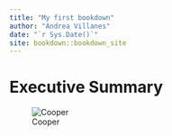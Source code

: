 ```yaml
--- 
title: "My first bookdown"
author: "Andrea Villanes"
date: "`r Sys.Date()`"
site: bookdown::bookdown_site
---
```


# Executive Summary

![Cooper](docs/Coopie.jpg)